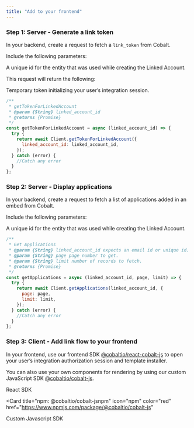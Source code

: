 ```yaml
---
title: "Add to your frontend"
---
```


### Step 1: Server - Generate a link token

In your backend, create a request to fetch a `link_token` from Cobalt.

Include the following parameters:

<ResponseField name="linked_account_id">
  A unique id for the entity that was used while creating the Linked Account.
</ResponseField>

This request will return the following:

<ResponseField name="link_token">
  Temporary token initializing your user’s integration session.
</ResponseField>

```js Javascript
/**
 * getTokenForLinkedAccount
 * @param {String} linked_account_id
 * @returns {Promise}
 */
const getTokenForLinkedAccount = async (linked_account_id) => {
  try {
    return await Client.getTokenForLinkedAccount({
      linked_account_id: linked_account_id,
    });
  } catch (error) {
    //Catch any error
  }
};
```

### Step 2: Server - Display applications

In your backend, create a request to fetch a list of applications added in an
embed from Cobalt.

Include the following parameters:

<ResponseField name="linked_account_id">
  A unique id for the entity that was used while creating the Linked Account.
</ResponseField>

```js Javascript
/**
 * Get Applications
 * @param {String} linked_account_id expects an email id or unique id.
 * @param {String} page page number to get.
 * @param {String} limit number of records to fetch.
 * @returns {Promise}
 */
const getApplications = async (linked_account_id, page, limit) => {
  try {
    return await Client.getApplications(linked_account_id, {
      page: page,
      limit: limit,
    });
  } catch (error) {
    //Catch any error
  }
};
```

### Step 3: Client - Add link flow to your frontend

In your frontend, use our frontend SDK
[@cobaltio/react-cobalt-js](https://www.npmjs.com/package/@cobaltio/react-cobalt-js)
to open your user’s integration authorization session and template installer.

You can also use your own components for rendering by using our custom
JavaScript SDK
[@cobaltio/cobalt-js](https://www.npmjs.com/package/@cobaltio/cobalt-js).

<CardGroup>
<Card
  title="npm: @cobaltio/react-cobalt-jsnpm"
  icon="npm"
  color="red"
  href="https://www.npmjs.com/package/@cobaltio/react-cobalt-js"
>
  React SDK
</Card>

<Card
  title="npm: @cobaltio/cobalt-jsnpm"
  icon="npm"
  color="red"
  href="https://www.npmjs.com/package/@cobaltio/cobalt-js"
>
  Custom Javascript SDK
</Card>
</CardGroup>
